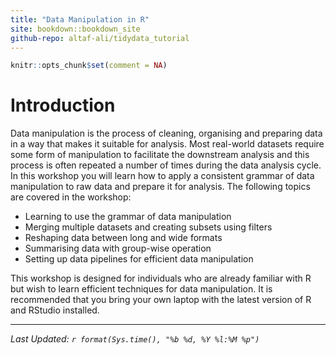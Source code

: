 ```yaml
---
title: "Data Manipulation in R"
site: bookdown::bookdown_site
github-repo: altaf-ali/tidydata_tutorial
---
```


```r
knitr::opts_chunk$set(comment = NA)
```

# Introduction

Data manipulation is the process of cleaning, organising and preparing data in a way that makes it suitable for analysis. Most real-world datasets require some form of manipulation to facilitate the downstream analysis and this process is often repeated a number of times during the data analysis cycle. In this workshop you will learn how to apply a consistent grammar of data manipulation to raw data and prepare it for analysis. The following topics are covered in the workshop:

- Learning to use the grammar of data manipulation
- Merging multiple datasets and creating subsets using filters 
- Reshaping data between long and wide formats 
- Summarising data with group-wise operation
- Setting up data pipelines for efficient data manipulation

This workshop is designed for individuals who are already familiar with R but wish to learn efficient techniques for data manipulation. It is recommended that you bring your own laptop with the latest version of R and RStudio installed.

----

*Last Updated: `r format(Sys.time(), "%b %d, %Y %l:%M %p")`*
